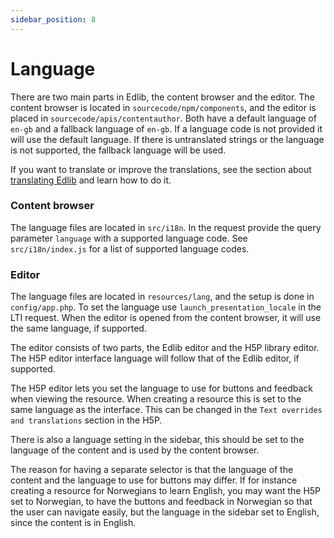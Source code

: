 ```yaml
---
sidebar_position: 8
---
```


# Language
There are two main parts in Edlib, the content browser and the editor. The content browser is located in
`sourcecode/npm/components`, and the editor is placed in `sourcecode/apis/contentauthor`.
Both have a default language of `en-gb` and a fallback language of `en-gb`. If a language code is not provided it will
use the default language. If there is untranslated strings or the language is not supported, the fallback language
will be used.

If you want to translate or improve the translations, see the section about [translating Edlib](./contributing/translation)
and learn how to do it.

### Content browser
The language files are located in `src/i18n`. In the request provide the query parameter `language` with a
supported language code. See `src/i18n/index.js` for a list of supported language codes.


### Editor
The language files are located in `resources/lang`, and the setup is done in `config/app.php`.
To set the language use `launch_presentation_locale` in the LTI request. When the editor is opened from the content
browser, it will use the same language, if supported.

The editor consists of two parts, the Edlib editor and the H5P library editor. The H5P editor interface language will
follow that of the Edlib editor, if supported.

The H5P editor lets you set the language to use for buttons and feedback when viewing the resource. When creating a
resource this is set to the same language as the interface. This can be changed in the `Text overrides and translations`
section in the H5P.

There is also a language setting in the sidebar, this should be set to the language of the content and is used by
the content browser.

The reason for having a separate selector is that the language of the content and the language to use for buttons may
differ. If for instance creating a resource for Norwegians to learn English, you may want the H5P set to Norwegian,
to have the buttons and feedback in Norwegian so that the user can navigate easily, but the language in the
sidebar set to English, since the content is in English.
